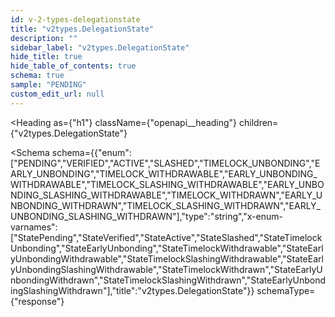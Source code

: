 ```yaml
---
id: v-2-types-delegationstate
title: "v2types.DelegationState"
description: ""
sidebar_label: "v2types.DelegationState"
hide_title: true
hide_table_of_contents: true
schema: true
sample: "PENDING"
custom_edit_url: null
---
```



<Heading
  as={"h1"}
  className={"openapi__heading"}
  children={"v2types.DelegationState"}
>
</Heading>





<Schema
  schema={{"enum":["PENDING","VERIFIED","ACTIVE","SLASHED","TIMELOCK_UNBONDING","EARLY_UNBONDING","TIMELOCK_WITHDRAWABLE","EARLY_UNBONDING_WITHDRAWABLE","TIMELOCK_SLASHING_WITHDRAWABLE","EARLY_UNBONDING_SLASHING_WITHDRAWABLE","TIMELOCK_WITHDRAWN","EARLY_UNBONDING_WITHDRAWN","TIMELOCK_SLASHING_WITHDRAWN","EARLY_UNBONDING_SLASHING_WITHDRAWN"],"type":"string","x-enum-varnames":["StatePending","StateVerified","StateActive","StateSlashed","StateTimelockUnbonding","StateEarlyUnbonding","StateTimelockWithdrawable","StateEarlyUnbondingWithdrawable","StateTimelockSlashingWithdrawable","StateEarlyUnbondingSlashingWithdrawable","StateTimelockWithdrawn","StateEarlyUnbondingWithdrawn","StateTimelockSlashingWithdrawn","StateEarlyUnbondingSlashingWithdrawn"],"title":"v2types.DelegationState"}}
  schemaType={"response"}
>
  
</Schema>
            